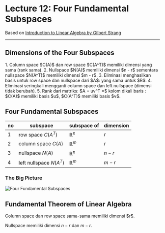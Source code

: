 
# Lecture 12: Four Fundamental Subspaces

Based on [Introduction to Linear Algebra by Gilbert Strang](https://ocw.mit.edu/resources/res-18-010-a-2020-vision-of-linear-algebra-spring-2020/)

---

## Dimensions of the Four Subspaces

<Callout type="info">
1. Column space $C(A)$ dan row space $C(A^T)$ memiliki dimensi yang sama (rank sama).
2. Nullspace $N(A)$ memiliki dimensi $n - r$ sementara nullspace $N(A^T)$ memiliki dimensi $m - r$.
3. Eliminasi menghasilkan basis untuk row space dan nullspace dari $A$: yang sama untuk $R$.
4. Eliminasi seringkali mengganti column space dan left nullspace (dimensi tidak berubah).
5. Rank dari matriks: $A = uv^T =$ kolom dikali baris : $C(A)$ memiliki basis $u$, $C(A^T)$ memiliki basis $v$.
</Callout>

## Four Fundamental Subspaces

| no | subspace | subspace of | dimension |
| -- | -------- | ----------- | --------- |
| 1  | row space $C(A^T)$ | $\mathbb{R}^n$ | $r$ |
| 2  | column space $C(A)$ | $\mathbb{R}^m$ | $r$ |
| 3  | nullspace $N(A)$ | $\mathbb{R}^n$ | $n - r$ |
| 4  | left nullspace $N(A^T)$ | $\mathbb{R}^m$ | $m - r$ |

### The Big Picture

![Four Fundamental Subspaces](/assets/tvm/l121.jpeg)

## Fundamental Theorem of Linear Algebra

<Callout type="info">
Column space dan row space sama-sama memiliki dimensi $r$.

Nullspace memiliki dimensi $n - r$ dan $m - r$.
</Callout>